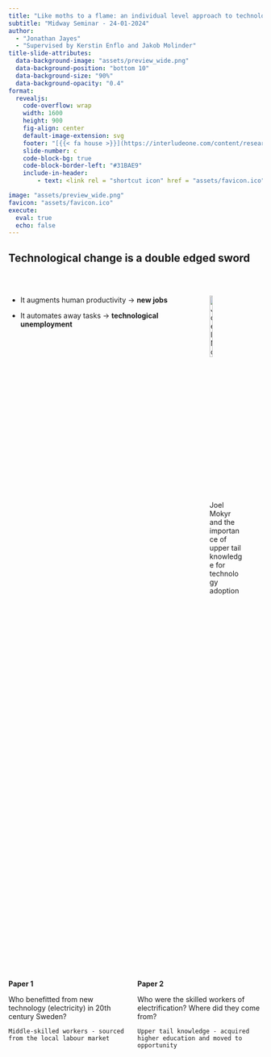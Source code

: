 ```yaml
---
title: "Like moths to a flame: an individual level approach to technological change in 20th century Sweden"
subtitle: "Midway Seminar - 24-01-2024"
author: 
  - "Jonathan Jayes"
  - "Supervised by Kerstin Enflo and Jakob Molinder"
title-slide-attributes:
  data-background-image: "assets/preview_wide.png"
  data-background-position: "bottom 10"
  data-background-size: "90%"
  data-background-opacity: "0.4"
format: 
  revealjs:
    code-overflow: wrap
    width: 1600
    height: 900
    fig-align: center
    default-image-extension: svg
    footer: "[{{< fa house >}}](https://interludeone.com/content/research.html)"
    slide-number: c
    code-block-bg: true
    code-block-border-left: "#31BAE9"
    include-in-header: 
        - text: <link rel = "shortcut icon" href = "assets/favicon.ico" />

image: "assets/preview_wide.png"
favicon: "assets/favicon.ico"
execute: 
  eval: true
  echo: false
---
```


## Technological change is a double edged sword

<br>

::: {.columns}
::: {.column width="70%"}
- It augments human productivity -> **new jobs**

- It automates away tasks -> **technological unemployment**

:::
::: {.column width="30%"}

![Joel Mokyr and the importance of upper tail knowledge for technology adoption](assets/Joel_Mokyr.png){width=30%}
:::
::: 



::: {.columns}
::: {.column}
**Paper 1**

Who benefitted from new technology (electricity) in 20th century Sweden?

`Middle-skilled workers - sourced from the local labour market`

:::
::: {.column}
**Paper 2**

Who were the skilled workers of electrification? Where did they come from?

`Upper tail knowledge - acquired higher education and moved to opportunity`

:::
:::